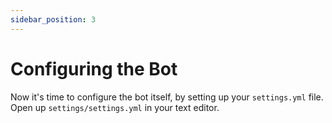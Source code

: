 ```yaml
---
sidebar_position: 3
---
```



# Configuring the Bot

Now it's time to configure the bot itself, by setting up your `settings.yml` file. Open up `settings/settings.yml` in your text editor.

<Configuring />
